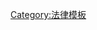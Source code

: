 <noinclude></noinclude>{{Sidebar
| name = Legal status
| titlestyle = background:#f0f0ff;padding:0.2em;line-height:1.2em;
| title = [[个人]]的[[法律地位]]
| image = [[File:UN-laissez-passer.jpg|140px]]
| headingstyle = font-size:110%;
| contentclass = hlist
| heading1 = 概念
| content1 =
*[[公民|公民身份]]
*[[移民]]
*[[非法移民]]
*[[国籍]]
*[[归化]]
*[[居留权|留居许可]]
*[[永久居留权]]
*[[无国籍]]
| heading2 = 類別
| content2 =
*[[行政拘留]]
*[[外国人]]
*[[公民]]
*[[多重国籍]]
*[[非法移民]]
*[[民工]]
*[[属地主义|土生公民]]
*[[归化|归化者]]
*[[政治犯]]
*[[难民]]
*[[无国籍|无国籍人士]]
| heading3 = 社會政治學
| content3 =
*[[移民法]]
*[[民族主义]]
*[[国籍法]] 
*[[排外主义]]
}}<noinclude>
[[Category:法律模板]]
</noinclude>